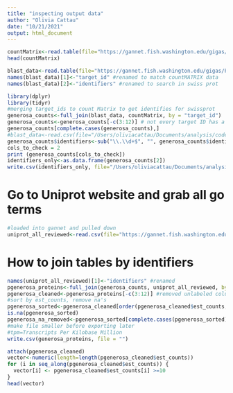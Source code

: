 ```yaml
---
title: "inspecting output data"
author: "Olivia Cattau"
date: "10/21/2021"
output: html_document
---
```


```r
countMatrix<-read.table(file="https://gannet.fish.washington.edu/gigas/analyses/output_01/abundance.tsv", header=TRUE)
head(countMatrix)
```

```r
blast_data<-read.table(file="https://gannet.fish.washington.edu/gigas/Panopea-generosa-uniprot_blastx.tab")
names(blast_data)[1]<-"target_id" #renamed to match countMATRIX data
names(blast_data)[2]<-"identifiers" #renamed to search in swiss prot 
```

```r
library(dplyr)
library(tidyr)
#merging target_ids to count Matrix to get identifies for swissprot
generosa_counts<-full_join(blast_data, countMatrix, by = "target_id")
generosa_counts<-generosa_counts[-c(3:12)] # not every target ID has a protein identifier...could be an issue later on....
generosa_counts[complete.cases(generosa_counts),] 
#blast_data<-read.csv(file="/Users/oliviacattau/Documents/analysis/code/generosa_counts.csv")#lost count data due to excel stupidity
generosa_counts$identifiers<-sub("\\.\\d+$", "", generosa_counts$identifiers)
cols_to_check = 2
print (generosa_counts[cols_to_check])
identifiers_only<-as.data.frame(generosa_counts[2])
write.csv(identifiers_only, file="/Users/oliviacattau/Documents/analysis/code/pgenerosa/Pgenerosa/identifiers_for_uniprot_go_terms.csv")
```
# Go to Uniprot website and grab all go terms
```r
#loaded into gannet and pulled down
uniprot_all_reviewed<-read.csv(file="https://gannet.fish.washington.edu/gigas/uniprot-reviewed_yes.tab", sep='\t', header=TRUE)
```

# How to join tables by identifiers 
```r
names(uniprot_all_reviewed)[1]<-"identifiers" #renamed
pgenerosa_proteins<-full_join(generosa_counts, uniprot_all_reviewed, by ="identifiers")
pgenerosa_cleaned<-pgenerosa_proteins[-c(3:12)] #removed unlabeled columns 
#sort by est_counts, remove na's
pgenerosa_sorted<-pgenerosa_cleaned[order(pgenerosa_cleaned$est_counts, na.last=TRUE, decreasing=TRUE),]
is.na(pgenerosa_sorted)
pgenerosa_na_removed<-pgenerosa_sorted[complete.cases(pgenerosa_sorted), ]
#make file smaller before exporting later 
#tpm=Transcripts Per Kilobase Million
write.csv(generosa_proteins, file = "")
```

```r
attach(pgenerosa_cleaned)
vector<-numeric(length=length(pgenerosa_cleaned$est_counts))
for (i in seq_along(pgenerosa_cleaned$est_counts)) {
  vector[i] <- pgenerosa_cleaned$est_counts[i] >=10
}
head(vector)
```
